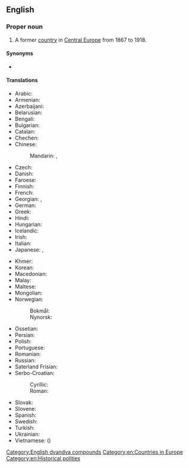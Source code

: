 ==English==
{{wikipedia}}

===Proper noun===
{{en-proper noun}}

# {{senseid|en|Q28513}}{{lb|en|historical}} A former [[country]] in [[Central Europe]] from 1867 to 1918.

====Synonyms====
* {{l|en|Austro-Hungary}}

====Translations====
{{trans-top|id=Q28513|former country in Central Europe}}
* Arabic: {{t|ar|اَلنِّمْسَا وَالْمَجَر|tr=an-nimsā wa-l-majar}}
* Armenian: {{t|hy|Ավստրո-Հունգարիա}}
* Azerbaijani: {{t|az|Avstriya-Macarıstan}}
* Belarusian: {{t|be|Аўстра-Венгрыя|f}}
* Bengali: {{t|bn|অস্ট্রিয়া-হাঙ্গেরি}}
* Bulgarian: {{t|bg|Австро-Унгария|f}}
* Catalan: {{t|ca|Àustria-Hongria|f}}
* Chechen: {{t|ce|Австри-Венгре}}
* Chinese:
*: Mandarin: {{t+|cmn|奧匈帝國|sc=Hani}}, {{t+|cmn|奥匈帝国|tr=Ào-Xiōng dìguó|sc=Hani}}
* Czech: {{t+|cs|Rakousko-Uhersko|n}}
* Danish: {{t|da|Østrig-Ungarn}}
* Faroese: {{t|fo|Eysturríki-Ungarn|n}}
* Finnish: {{t+|fi|Itävalta-Unkari}}
* French: {{t+|fr|Autriche-Hongrie|f}}
* Georgian: {{t|ka|ავსტრია-უნგრეთი}}, {{t|ka|ავსტრო-უნგრეთი}}
* German: {{t+|de|Österreich-Ungarn|n}}
* Greek: {{t+|el|Αυστροουγγαρία|f|sc=Grek}}
* Hindi: {{t|hi|ऑस्ट्रिया-हंगरी}}
* Hungarian: {{t|hu|Ausztria-Magyarország}}
* Icelandic: {{t|is|Austurríki-Ungverjaland}}
* Irish: {{t|ga|an Ostair agus an Ungáir|f}}
* Italian: {{t|it|Austria-Ungheria|f}}
* Japanese: {{t|ja|オーストリア＝ハンガリー帝国|tr=Ōsutoria-Hangarī teikoku}}, {{t|ja|オーストリア＝ハンガリー|tr=Ōsutoria-Hangarī}}
{{trans-mid}}
* Khmer: {{t|km|អូទ្រីស-ហុងគ្រី|tr=o tris hong kri|sc=Khmr}}
* Korean: {{t|ko|^오스트리아-^헝가리}}
* Macedonian: {{t|mk|Австро-Унгарија|f}}
* Malay: {{t|ms|Austria-Hungary}}
* Maltese: {{t|mt|Awstrija-Ungerija}}
* Mongolian: {{t|mn|Австри-Унгар}}
* Norwegian:
*: Bokmål: {{t|nb|Østerrike-Ungarn}}
*: Nynorsk: {{t|nn|Austerrike-Ungarn}}
* Ossetian: {{t|os|Австри-Венгри}}
* Persian: {{t|fa|اتریش-مجارستان|tr=otriš-majârestân}}
* Polish: {{t+|pl|Austro-Węgry|p}}
* Portuguese: {{t+|pt|Áustria-Hungria|f}}
* Romanian: {{t|ro|Austro-Ungaria|f}}
* Russian: {{t+|ru|А́встро-Ве́нгрия|f}}
* Saterland Frisian: {{t|stq|Aastriek-Ungarn}}
* Serbo-Croatian:
*: Cyrillic: {{t|sh|Аустро-Угарска|f|sc=Cyrl}}
*: Roman: {{t+|sh|Austro-Ugarska|f}}
* Slovak: {{t|sk|Rakúsko-Uhorsko|n}}
* Slovene: {{t+|sl|Ávstro-Ógrska|f}}
* Spanish: {{t+|es|Austria-Hungría|f}}
* Swedish: {{t+|sv|Österrike-Ungern}}
* Turkish: {{t|tr|Avusturya-Macaristan}}
* Ukrainian: {{t|uk|Австро-Угорщина|f}}
* Vietnamese: {{t|vi|Đế quốc Áo-Hung}} ({{t|vi|帝國奧匈|sc=Hani}})
{{trans-bottom}}

[[Category:English dvandva compounds]]
[[Category:en:Countries in Europe]]
[[Category:en:Historical polities]]